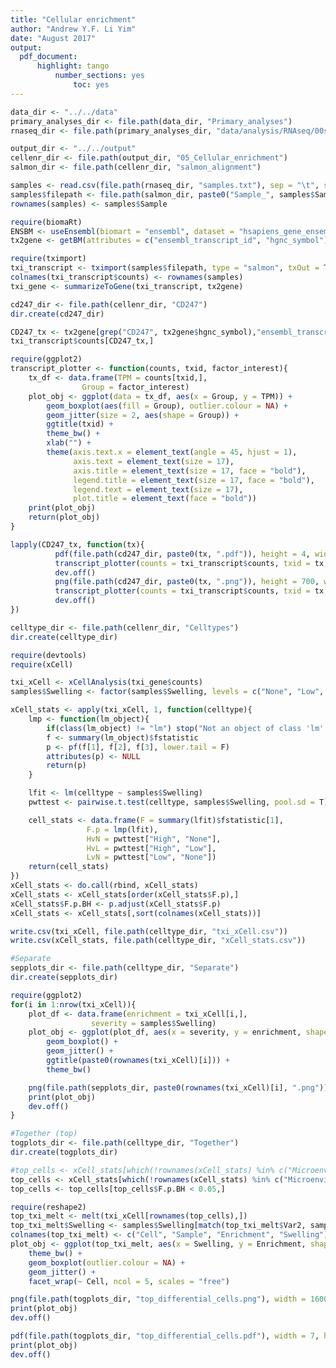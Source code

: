 ```yaml
---
title: "Cellular enrichment"
author: "Andrew Y.F. Li Yim"
date: "August 2017"
output:
  pdf_document:
      highlight: tango
          number_sections: yes
              toc: yes
---
```


```r
data_dir <- "../../data"
primary_analyses_dir <- file.path(data_dir, "Primary_analyses")
rnaseq_dir <- file.path(primary_analyses_dir, "data/analysis/RNAseq/00samples")

output_dir <- "../../output"
cellenr_dir <- file.path(output_dir, "05_Cellular_enrichment")
salmon_dir <- file.path(cellenr_dir, "salmon_alignment")
```

```r
samples <- read.csv(file.path(rnaseq_dir, "samples.txt"), sep = "\t", stringsAsFactors = F)
samples$filepath <- file.path(salmon_dir, paste0("Sample_", samples$Sample), "quant.sf")
rownames(samples) <- samples$Sample

require(biomaRt)
ENSBM <- useEnsembl(biomart = "ensembl", dataset = "hsapiens_gene_ensembl", version = 90)
tx2gene <- getBM(attributes = c("ensembl_transcript_id", "hgnc_symbol"), mart = ENSBM)

require(tximport)
txi_transcript <- tximport(samples$filepath, type = "salmon", txOut = T, tx2gene = tx2gene)
colnames(txi_transcript$counts) <- rownames(samples)
txi_gene <- summarizeToGene(txi_transcript, tx2gene)
```

```r
cd247_dir <- file.path(cellenr_dir, "CD247")
dir.create(cd247_dir)

CD247_tx <- tx2gene[grep("CD247", tx2gene$hgnc_symbol),"ensembl_transcript_id"]
txi_transcript$counts[CD247_tx,]

require(ggplot2)
transcript_plotter <- function(counts, txid, factor_interest){
	tx_df <- data.frame(TPM = counts[txid,],
			    Group = factor_interest)
	plot_obj <- ggplot(data = tx_df, aes(x = Group, y = TPM)) +
		geom_boxplot(aes(fill = Group), outlier.colour = NA) +
		geom_jitter(size = 2, aes(shape = Group)) +
		ggtitle(txid) +
		theme_bw() +
		xlab("") + 
		theme(axis.text.x = element_text(angle = 45, hjust = 1), 
		      axis.text = element_text(size = 17), 
		      axis.title = element_text(size = 17, face = "bold"), 
		      legend.title = element_text(size = 17, face = "bold"), 
		      legend.text = element_text(size = 17), 
		      plot.title = element_text(face = "bold"))
	print(plot_obj)	
	return(plot_obj)	
}

lapply(CD247_tx, function(tx){ 
	      pdf(file.path(cd247_dir, paste0(tx, ".pdf")), height = 4, width = 4) 
	      transcript_plotter(counts = txi_transcript$counts, txid = tx, factor_interest = samples$Swelling)
	      dev.off()
	      png(file.path(cd247_dir, paste0(tx, ".png")), height = 700, width = 700, res = 150) 
	      transcript_plotter(counts = txi_transcript$counts, txid = tx, factor_interest = samples$Swelling)
	      dev.off()
})

```

```r
celltype_dir <- file.path(cellenr_dir, "Celltypes")
dir.create(celltype_dir)

require(devtools)
require(xCell)

txi_xCell <- xCellAnalysis(txi_gene$counts)
samples$Swelling <- factor(samples$Swelling, levels = c("None", "Low", "High"))

xCell_stats <- apply(txi_xCell, 1, function(celltype){
	lmp <- function(lm_object){
		if(class(lm_object) != "lm") stop("Not an object of class 'lm' ")
		f <- summary(lm_object)$fstatistic
		p <- pf(f[1], f[2], f[3], lower.tail = F)
		attributes(p) <- NULL
		return(p)
	}

	lfit <- lm(celltype ~ samples$Swelling)
	pwttest <- pairwise.t.test(celltype, samples$Swelling, pool.sd = T)$p.value

	cell_stats <- data.frame(F = summary(lfit)$fstatistic[1],
				 F.p = lmp(lfit),
				 HvN = pwttest["High", "None"],
				 HvL = pwttest["High", "Low"],
				 LvN = pwttest["Low", "None"])
	return(cell_stats)
})
xCell_stats <- do.call(rbind, xCell_stats)
xCell_stats <- xCell_stats[order(xCell_stats$F.p),]
xCell_stats$F.p.BH <- p.adjust(xCell_stats$F.p)
xCell_stats <- xCell_stats[,sort(colnames(xCell_stats))]

write.csv(txi_xCell, file.path(celltype_dir, "txi_xCell.csv"))
write.csv(xCell_stats, file.path(celltype_dir, "xCell_stats.csv"))
```

```r
#Separate
sepplots_dir <- file.path(celltype_dir, "Separate")
dir.create(sepplots_dir)

require(ggplot2)
for(i in 1:nrow(txi_xCell)){
	plot_df <- data.frame(enrichment = txi_xCell[i,],
			      severity = samples$Swelling)
	plot_obj <- ggplot(plot_df, aes(x = severity, y = enrichment, shape = severity, col = severity)) +
		geom_boxplot() +
		geom_jitter() + 
		ggtitle(paste0(rownames(txi_xCell)[i])) +
		theme_bw()

	png(file.path(sepplots_dir, paste0(rownames(txi_xCell)[i], ".png")), width = 800, height = 800, res = 150)
	print(plot_obj)
	dev.off()
}

#Together (top)
togplots_dir <- file.path(celltype_dir, "Together")
dir.create(togplots_dir)

#top_cells <- xCell_stats[which(!rownames(xCell_stats) %in% c("MicroenvironmentScore", "ImmuneScore"))[1:10],]
top_cells <- xCell_stats[which(!rownames(xCell_stats) %in% c("MicroenvironmentScore", "ImmuneScore"))[1:10],]
top_cells <- top_cells[top_cells$F.p.BH < 0.05,]

require(reshape2)
top_txi_melt <- melt(txi_xCell[rownames(top_cells),])
top_txi_melt$Swelling <- samples$Swelling[match(top_txi_melt$Var2, samples$Sample)]
colnames(top_txi_melt) <- c("Cell", "Sample", "Enrichment", "Swelling")
plot_obj <- ggplot(top_txi_melt, aes(x = Swelling, y = Enrichment, shape = Swelling)) +
	theme_bw() +
	geom_boxplot(outlier.colour = NA) +
	geom_jitter() + 
	facet_wrap(~ Cell, ncol = 5, scales = "free")

png(file.path(togplots_dir, "top_differential_cells.png"), width = 1600, height = 800, res = 150)
print(plot_obj)
dev.off()

pdf(file.path(togplots_dir, "top_differential_cells.pdf"), width = 7, height = 4)
print(plot_obj)
dev.off()
```

